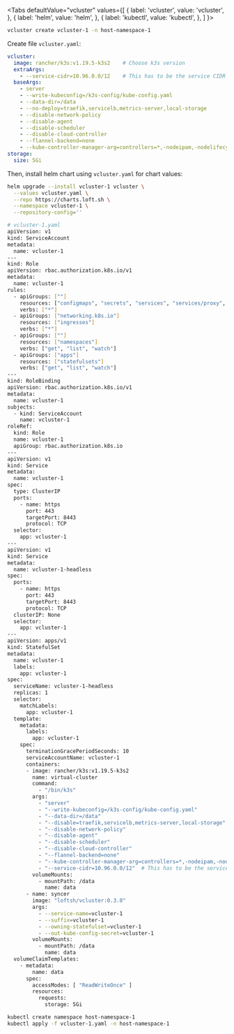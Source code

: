 
<Tabs
  defaultValue="vcluster"
  values={[
    { label: 'vcluster', value: 'vcluster', },
    { label: 'helm', value: 'helm', },
    { label: 'kubectl', value: 'kubectl', },
  ]
}>
<TabItem value="vcluster">

```bash
vcluster create vcluster-1 -n host-namespace-1
```

</TabItem>
<TabItem value="helm">

Create file `vcluster.yaml`:
```yaml
vcluster:
  image: rancher/k3s:v1.19.5-k3s2    # Choose k3s version
  extraArgs:
    - --service-cidr=10.96.0.0/12    # This has to be the service CIDR of your main cluster's service CIDR
  baseArgs:
    - server
    - --write-kubeconfig=/k3s-config/kube-config.yaml
    - --data-dir=/data
    - --no-deploy=traefik,servicelb,metrics-server,local-storage
    - --disable-network-policy
    - --disable-agent
    - --disable-scheduler
    - --disable-cloud-controller
    - --flannel-backend=none
    - --kube-controller-manager-arg=controllers=*,-nodeipam,-nodelifecycle,-persistentvolume-binder,-attachdetach,-persistentvolume-expander,-cloud-node-lifecycle
storage:
  size: 5Gi
```

Then, install helm chart using `vcluster.yaml` for chart values:
```bash
helm upgrade --install vcluster-1 vcluster \
  --values vcluster.yaml \
  --repo https://charts.loft.sh \
  --namespace vcluster-1 \
  --repository-config=''
```

</TabItem>
<TabItem value="kubectl">

```bash
# vcluster-1.yaml
apiVersion: v1
kind: ServiceAccount
metadata:
  name: vcluster-1
---
kind: Role
apiVersion: rbac.authorization.k8s.io/v1
metadata:
  name: vcluster-1
rules:
  - apiGroups: [""]
    resources: ["configmaps", "secrets", "services", "services/proxy", "pods", "pods/proxy", "pods/attach", "pods/portforward", "pods/exec", "pods/log", "events", "endpoints", "persistentvolumeclaims"]
    verbs: ["*"]
  - apiGroups: ["networking.k8s.io"]
    resources: ["ingresses"]
    verbs: ["*"]
  - apiGroups: [""]
    resources: ["namespaces"]
    verbs: ["get", "list", "watch"]
  - apiGroups: ["apps"]
    resources: ["statefulsets"]
    verbs: ["get", "list", "watch"]
---
kind: RoleBinding
apiVersion: rbac.authorization.k8s.io/v1
metadata:
  name: vcluster-1
subjects:
  - kind: ServiceAccount
    name: vcluster-1
roleRef:
  kind: Role
  name: vcluster-1
  apiGroup: rbac.authorization.k8s.io
---
apiVersion: v1
kind: Service
metadata:
  name: vcluster-1
spec:
  type: ClusterIP
  ports:
    - name: https
      port: 443
      targetPort: 8443
      protocol: TCP
  selector:
    app: vcluster-1
---
apiVersion: v1
kind: Service
metadata:
  name: vcluster-1-headless
spec:
  ports:
    - name: https
      port: 443
      targetPort: 8443
      protocol: TCP
  clusterIP: None
  selector:
    app: vcluster-1
---
apiVersion: apps/v1
kind: StatefulSet
metadata:
  name: vcluster-1
  labels:
    app: vcluster-1
spec:
  serviceName: vcluster-1-headless
  replicas: 1
  selector:
    matchLabels:
      app: vcluster-1
  template:
    metadata:
      labels:
        app: vcluster-1
    spec:
      terminationGracePeriodSeconds: 10
      serviceAccountName: vcluster-1
      containers:
      - image: rancher/k3s:v1.19.5-k3s2
        name: virtual-cluster
        command:
          - "/bin/k3s"
        args:
          - "server"
          - "--write-kubeconfig=/k3s-config/kube-config.yaml"
          - "--data-dir=/data"
          - "--disable=traefik,servicelb,metrics-server,local-storage"
          - "--disable-network-policy"
          - "--disable-agent"
          - "--disable-scheduler"
          - "--disable-cloud-controller"
          - "--flannel-backend=none"
          - "--kube-controller-manager-arg=controllers=*,-nodeipam,-nodelifecycle,-persistentvolume-binder,-attachdetach,-persistentvolume-expander,-cloud-node-lifecycle"  
          - "--service-cidr=10.96.0.0/12"  # This has to be the service CIDR of your main cluster's service CIDR
        volumeMounts:
          - mountPath: /data
            name: data
      - name: syncer
        image: "loftsh/vcluster:0.3.0"
        args:
          - --service-name=vcluster-1
          - --suffix=vcluster-1
          - --owning-statefulset=vcluster-1
          - --out-kube-config-secret=vcluster-1
        volumeMounts:
          - mountPath: /data
            name: data
  volumeClaimTemplates:
    - metadata:
        name: data
      spec:
        accessModes: [ "ReadWriteOnce" ]
        resources:
          requests:
            storage: 5Gi
```

```bash
kubectl create namespace host-namespace-1
kubectl apply -f vcluster-1.yaml -n host-namespace-1
```

</TabItem>
</Tabs>